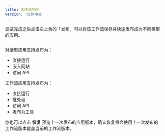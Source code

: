```yaml
---
title: 工作流应用
version: '简体中文'
---
```


调试完成之后点击右上角的「发布」可以将该工作流保存并快速发布成为不同类型的应用。

<Frame caption="">
  <img src="/zh-hans/user-guide/.gitbook/assets/output (4) (3).png" alt="" />
</Frame>

对话型应用支持发布为：

* 直接运行
* 嵌入网站
* 访问 API

工作流应用支持发布为：

* 直接运行
* 批处理
* 访问 API
* 发布为工具

你也可以点击 **恢复** 预览上一次发布的应用版本，确认恢复将会使用上一次发布的工作流版本覆盖当前的工作流版本。

